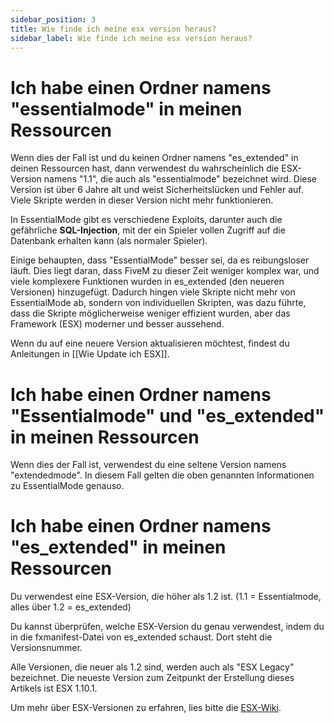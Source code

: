 ```yaml
---
sidebar_position: 3
title: Wie finde ich meine esx version heraus?
sidebar_label: Wie finde ich meine esx version heraus?
---
```



# Ich habe einen Ordner namens "essentialmode" in meinen Ressourcen

Wenn dies der Fall ist und du keinen Ordner namens "es_extended" in deinen Ressourcen hast, dann verwendest du wahrscheinlich die ESX-Version namens "1.1", die auch als "essentialmode" bezeichnet wird. Diese Version ist über 6 Jahre alt und weist Sicherheitslücken und Fehler auf. Viele Skripte werden in dieser Version nicht mehr funktionieren.

In EssentialMode gibt es verschiedene Exploits, darunter auch die gefährliche **SQL-Injection**, mit der ein Spieler vollen Zugriff auf die Datenbank erhalten kann (als normaler Spieler).

Einige behaupten, dass "EssentialMode" besser sei, da es reibungsloser läuft. Dies liegt daran, dass FiveM zu dieser Zeit weniger komplex war, und viele komplexere Funktionen wurden in es_extended (den neueren Versionen) hinzugefügt. Dadurch hingen viele Skripte nicht mehr von EssentialMode ab, sondern von individuellen Skripten, was dazu führte, dass die Skripte möglicherweise weniger effizient wurden, aber das Framework (ESX) moderner und besser aussehend.

Wenn du auf eine neuere Version aktualisieren möchtest, findest du Anleitungen in [[Wie Update ich ESX]].

# Ich habe einen Ordner namens "Essentialmode" und "es_extended" in meinen Ressourcen

Wenn dies der Fall ist, verwendest du eine seltene Version namens "extendedmode". In diesem Fall gelten die oben genannten Informationen zu EssentialMode genauso.

# Ich habe einen Ordner namens "es_extended" in meinen Ressourcen

Du verwendest eine ESX-Version, die höher als 1.2 ist. (1.1 = Essentialmode, alles über 1.2 = es_extended)

Du kannst überprüfen, welche ESX-Version du genau verwendest, indem du in die fxmanifest-Datei von es_extended schaust. Dort steht die Versionsnummer.

Alle Versionen, die neuer als 1.2 sind, werden auch als "ESX Legacy" bezeichnet. Die neueste Version zum Zeitpunkt der Erstellung dieses Artikels ist ESX 1.10.1.

Um mehr über ESX-Versionen zu erfahren, lies bitte die [ESX-Wiki](https://documentation.esx-framework.org/legacy/installation/).